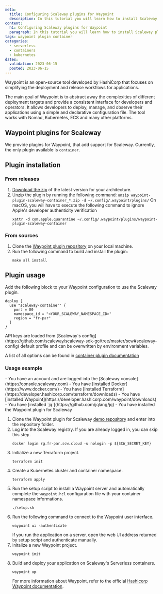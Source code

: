 ```yaml
---
meta:
  title: Configuring Scaleway plugins for Waypoint
  description: In this tutorial you will learn how to install Scaleway plugins for Waypoint
content:
  h1: Configuring Scaleway plugins for Waypoint
  paragraph: In this tutorial you will learn how to install Scaleway plugins for Waypoint
tags: waypoint plugin container
categories:
  - serverless
  - containers
  - kubernetes
dates:
  validation: 2023-06-15
  posted: 2023-06-15
---
```


Waypoint is an open-source tool developed by HashiCorp that focuses on simplifying the deployment and release workflows for applications.

The main goal of Waypoint is to abstract away the complexities of different deployment targets and provide a consistent interface for developers and operators.
It allows developers to deploy, manage, and observe their applications using a simple and declarative configuration file.
The tool works with Nomad, Kubernetes, ECS and many other platforms.

## Waypoint plugins for Scaleway

We provide plugins for Waypoint, that add support for Scaleway.
Currently, the only plugin available is `container`.

## Plugin installation

### From releases

1. [Download the zip](https://github.com/scaleway/waypoint-plugin-scaleway/releases) of the latest version for your architecture.
2. Unzip the plugin by running the following command: `unzip waypoint-plugin-scaleway-container_*.zip -d ~/.config/.waypoint/plugins/`
    <Message type="note">
      On macOS, you will have to execute the following command to ignore Apple's developer authenticity verification
      ```
      xattr -d com.apple.quarantine ~/.config/.waypoint/plugins/waypoint-plugin-scaleway-container
      ```
    </Message>

### From sources
1. Clone the [Waypoint plugin repository](https://github.com/scaleway/waypoint-plugin-scaleway) on your local machine.
2. Run the following command to build and install the plugin: 
    ```
    make all install
    ```

## Plugin usage

Add the following block to your Waypoint configuration to use the Scaleway plugin.

```
deploy {
  use "scaleway-container" {
    port = 80
    namespace_id = "<YOUR_SCALEWAY_NAMESPACE_ID>"
    region = "fr-par"
  }
}
```

<Message type="note">
  API keys are loaded from [Scaleway's config](https://github.com/scaleway/scaleway-sdk-go/tree/master/scw#scaleway-config) default profile and can be overwritten by environment variables.
</Message>

A list of all options can be found in [container plugin documentation](https://github.com/scaleway/waypoint-plugin-scaleway/docs/container.md)

### Usage example

<Message type="requirement">
  - You have an account and are logged into the [Scaleway console](https://console.scaleway.com)
  - You have [installed Docker](https://www.docker.com/)
  - You have [installed Terraform](https://developer.hashicorp.com/terraform/downloads)
  - You have [installed Waypoint](https://developer.hashicorp.com/waypoint/downloads)
  - You have [installed `jq`](https://github.com/jqlang/jq)
  - You have installed the Waypoint plugin for Scaleway
</Message>

1. Clone the Waypoint plugin for Scaleway [demo repository](https://github.com/Codelax/waypoint-scaleway-demo) and enter into the repository folder.
2. Log into the Scaleway registry. If you are already logged in, you can skip this step.
    ```
    docker login rg.fr-par.scw.cloud -u nologin -p ${SCW_SECRET_KEY}
    ```
3. Initialize a new Terraform project.
    ```
    terraform init
    ```
4. Create a Kubernetes cluster and container namespace.
    ```
    terraform apply
    ```
5. Run the setup script to install a Waypoint server and automatically complete the `waypoint.hcl` configuration file with your container namespace informations.
    ```
    ./setup.sh
    ```
6. Run the following command to connect to the Waypoint user interface.
    ```
    waypoint ui -authenticate
    ```
    <Message type="tip">
      If you run the application on a server, open the web UI address returned by setup script and authenticate manually.
    </Message>
7. Initalize a new Waypoint project.
    ```
    waypoint init
    ```
8. Build and deploy your application on Scaleway's Serverless containers.
    ```
    waypoint up
    ```
    For more information about Waypoint, refer to the official [Hashicorp Waypoint documentation](https://developer.hashicorp.com/waypoint/docs?product_intent=waypoint).
